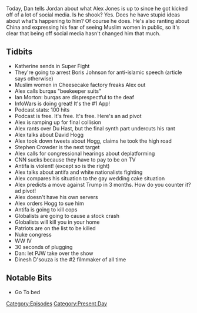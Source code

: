 {{DEFAULTSORT:
    #_EPISODE_0192:August 10, 2018
}}{{Episode
    | title           = August 10, 2018
    | caption         = [https://knowledgefight.libsyn.com/knowledge-fight-august-10-2018 Listen to this episode on Libsyn]
    | episodeNumber   = 192
    | length          = 01:56:30
    | airDate         = August 13, 2018
    | coverageDate    = August 10, 2018
    | episodeType     = [[:Category:Present Day|Present Day]]
    | appearance      = [[Boris Johnson]], [[Katherine]], [[Ian Morton]], [[David Hogg]], [[Stephen Crowder]], [[Paul Joseph Watson]], [[Dinesh D'souza]]
    | previousEpisode = [[191: Blood Moons and Our First Call-In]]
    | nextEpisode     = [[193: Big Skeletons and Pencil Ink]]
}}

{{Stub}}

Today, Dan tells Jordan about what Alex Jones is up to since he got kicked off of a lot of social media. Is he shook? Yes. Does he have stupid ideas about what's happening to him? Of course he does. He's also ranting about China and expressing his fear of seeing Muslim women in public, so it's clear that being off social media hasn't changed him that much.

==Tidbits==

*Katherine sends in Super Fight
*They're going to arrest Boris Johnson for anti-islamic speech (article says otherwise)
*Muslim women in Cheesecake factory freaks Alex out
*Alex calls burqas "beekeeper suits"
*Ian Morton: burqas are disprespectful to the deaf
*InfoWars is doing great! It's the #1 App!
*Podcast stats: 100 hits
*Podcast is free. It's free. It's free. Here's an ad pivot
*Alex is ramping up for final collision
*Alex rants over Du Hast, but the final synth part undercuts his  rant
*Alex talks about David Hogg
*Alex took down tweets about Hogg, claims he took the high road
*Stephen Crowder is the next target
*Alex calls for congressional hearings about deplatforming
*CNN sucks because they have to pay to be on TV
*Antifa is violent! (except so is the right)
*Alex talks about antifa and white nationalists fighting
*Alex compares his situation to the gay wedding cake situation
*Alex predicts a move against Trump in 3 months. How do you counter it? ad pivot!
*Alex doesn't have his own servers
*Alex orders Hogg to sue him
*Antifa is going to kill cops
*Globalists are going to cause a stock crash
*Globalists will kill you in your home
*Patriots are on the list to be killed
*Nuke congress
*WW IV
*30 seconds of plugging
*Dan: let PJW take over the show
*Dinesh D'souza is the #2 filmmaker of all time

==Notable Bits==

*Go To bed

[[Category:Episodes]]
[[Category:Present Day]]
